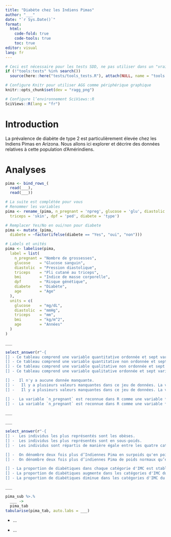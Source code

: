 ```yaml
---
title: "Diabète chez les Indiens Pimas"
author: "___"
date: "`r Sys.Date()`"
format:
  html:
    code-fold: true
    code-tools: true
    toc: true
editor: visual
lang: fr
---
```


```r
# Ceci est nécessaire pour les tests SDD, ne pas utiliser dans un "vrai" projet
if (!"tools:tests" %in% search())
  source(here::here("tests/tools_tests.R"), attach(NULL, name = "tools:tests"))

# Configure Knitr pour utiliser AGG comme périphérique graphique
knitr::opts_chunk$set(dev = "ragg_png")

# Configure l’environnement SciViews::R
SciViews::R(lang = "fr")
```

# Introduction

La prévalence de diabète de type 2 est particulièrement élevée chez les Indiens Pimas en Arizona. Nous allons ici explorer et décrire des données relatives à cette population d'Amérindiens.

# Analyses

<!--% Importez les données Pima.tr2 et Pima.te provenant toutes les deux du package {MASS}. Les deux tableaux sont combinés à l'aide de la fonction `sbind_rows()`. -->

```r
pima <- bind_rows_(
  read(___), 
  read(___))

# La suite est complétée pour vous
# Renommer les variables
pima <- rename_(pima, n_pregnant = 'npreg', glucose = 'glu', diastolic = 'bp',
  triceps = 'skin', dpf = 'ped', diabete = 'type')

# Remplacer Yes/No en oui/non pour diabete
pima <- mutate_(pima,
  diabete = ~factor(ifelse(diabete == "Yes", "oui", "non")))

# Labels et unités
pima <- labelise(pima,
  label = list(
    n_pregnant = "Nombre de grossesses",
    glucose    = "Glucose sanguin",
    diastolic  = "Pression diastolique",
    triceps    = "Pli cutané au triceps",
    bmi        = "Indice de masse corporelle",
    dpf        = "Risque génétique",
    diabete    = "Diabète",
    age        = "Age"
  ),
  units = c(
    glucose    = "mg/dL",
    diastolic  = "mmHg",
    triceps    = "mm",
    bmi        = "kg/m^2",
    age        = "Années"
  )
)
```

<!--% Utilisez la fonction `skim()` du package {skimr} pour explorer les données. -->

```r
___
```

```r
select_answer(r"-{
[] - Ce tableau comprend une variable quantitative ordonnée et sept variables qualitatives.
[] - Ce tableau comprend une variable quantitative non ordonnée et sept variables qualitatives.
[] - Ce tableau comprend une variable qualitative non ordonnée et sept variables quantitatives.
[] - Ce tableau comprend une variable qualitative ordonnée et sept variables quantitatives.

[] -  Il n'y a aucune donnée manquante.
[] -   Il y a plusieurs valeurs manquantes dans ce jeu de données. La variable qui contient le plus grand nombre de valeurs manquantes est la variable `diabete`.
[] -   Il y a plusieurs valeurs manquantes dans ce jeu de données. La variable qui contient le plus grand nombre de valeurs manquantes est la variable `triceps`.

[] -  La variable `n_pregnant` est reconnue dans R comme une variable **integer**. Cette variable doit être convertie en **double**.
[] -  La variable `n_pregnant` est reconnue dans R comme une variable **integer**. Le nombre d'enfants ne peut prendre que des valeurs entières.}-")
```

<!-- Définissez une nouvelle colonne `bmi_cat` dans le tableau `pima` avec la division en classe de la variable `bmi` avec les niveaux suivants : "sous-poids" strictement inférieur à 18.5, "poids normal" de 18.5 à 25 (non inclus), "surpoids" de 25 à 30 (non inclus), et "obèse" au-dessus de 30 (compris). Par exemple, une personne à IMC 25 est donc en surpoids. Cette nouvelle variable doit être de type facteur ordonné. -->

<!--# Un addin existe dans RStudio pour vous aider à faire ces catégories. -->

```r
___
```

<!--% Réalisez un graphique qui permet de dénombrer les quatre niveaux de la variable `bmi_cat` avec des aplats de couleurs pour différencier les personnes diabétiques ou non. Éliminez les valeurs manquantes pour la variable `bmi_cat` uniquement. Employez le chaînage des instructions afin d'éviter de créer un nouveau tableau dans votre environnement. Assurez-vous que le label en X soit "Catégorie d'IMC" et que le label en Y soit "Effectifs". -->

```r
___
```

```r
select_answer(r"-{
[] -  Les individus les plus représentés sont les obèses.
[] -  Les individus les plus représentés sont en sous-poids.
[] -  Les individus sont répartis de manière égale entre les quatre catégories d'IMC.

[] -  On dénombre deux fois plus d’Indiennes Pima en surpoids qu'en poids normal.
[] -  On dénombre deux fois plus d’indiennes Pima de poids normaux qu’en surpoids.

[] - La proportion de diabétiques dans chaque catégorie d'IMC est stable.
[] - La proportion de diabétiques augmente dans les catégories d'IMC du sous-poids vers l'obésité.
[] - La proportion de diabétiques diminue dans les catégories d'IMC du sous-poids vers l'obésité.}-")
```

<!-- Éliminez les individus en sous-poids et normaux selon l'IMC. Nommez votre nouveau tableau `pima_sub`. Éliminez également les niveaux inutiles de la variable `bmi_cat`. -->

```r
___
```

<!--% Réalisez un tableau résumé des valeurs médianes des variables `glucose`, `diastolic` et `dpf`. Groupez vos individus par catégorie de `bmi` et de `diabete`. Ajoutez en plus le nombre d'observations par groupe. Ce tableau doit donc contenir les variables `bmi_cat`, `diabete`, `glucose`, `diastolic`, `dpf` et `n`. Assignez votre résultat à `pima_tab`. Enfin, formatez le tableau avec `tabularise()`. -->

```r
pima_sub %>.%
  ___ ->
  pima_tab
tabularise(pima_tab, auto.labs = ___)
```

<!--% Interprétez le tableau : proposez deux éléments d'interprétation sous la forme d'une liste. -->

-   ...

-   ...
